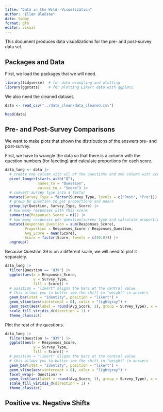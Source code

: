 ```yaml
---
title: "Data in the Wild--Visualization"
author: "Ellen Bledsoe"
date: today
format: gfm
editor: visual
---
```


This document produces data visualizations for the pre- and post-survey data set.

## Packages and Data

First, we load the packages that we will need.

```r
library(tidyverse)  # for data wrangling and plotting
library(ggstats)    # for plotting Likert data with ggplot2
```

We also need the cleaned dataset.

```r
data <- read_csv("../data_clean/data_cleaned.csv")

head(data)
```

## Pre- and Post-Survey Comparisons

We want to make plots that shown the distributions of the answers pre- and post-survey.

First, we have to wrangle the data so that there is a column with the question numbers (for faceting) and calculate proportions for each score.

```r
data_long <- data |> 
  # create one column with all of the questions and one column with scores
  pivot_longer(starts_with("Q"),
               names_to = "Question",
               values_to = "Score") |> 
  # convert survey type into a factor
  mutate(Survey_Type = factor(Survey_Type, levels = c("Post", "Pre"))) |> 
  # group by question to get proportions and means
  group_by(Question, Survey_Type, Score) |>
  # how many responses with this score
  summarise(Responses_Score = n()) |>
  # how many responses per question/survey type and calculate proportion
  mutate(Responses_Question = sum(Responses_Score),
         Proportion = Responses_Score / Responses_Question,
         Avg_Score = mean(Score),
         Score = factor(Score, levels = c(10:0))) |>
  ungroup()
```

Because Question 39 is on a different scale, we will need to plot it separately.

```r
data_long |> 
  filter(Question == "Q39") |> 
  ggplot(aes(x = Responses_Score,
             y = Survey_Type,
             fill = Score)) +
  # position = "likert" aligns the bars at the central value
  # this allows you to better see the shift in "weight" in answers
  geom_bar(stat = "identity", position = "likert") +
  geom_vline(aes(xintercept = 0), color = "lightgray") +
  geom_text(aes(label = round(Avg_Score, 1), group = Survey_Type), x = 1) +
  scale_fill_viridis_d(direction = 1) +
  theme_classic() 
```

Plot the rest of the questions.

```r
data_long |> 
  filter(Question != "Q39") |> 
  ggplot(aes(x = Responses_Score,
             y = Survey_Type,
             fill = Score)) +
  # position = "likert" aligns the bars at the central value
  # this allows you to better see the shift in "weight" in answers
  geom_bar(stat = "identity", position = "likert") +
  geom_vline(aes(xintercept = 0), color = "lightgray") +
  facet_wrap(~ Question) +
  geom_text(aes(label = round(Avg_Score, 1), group = Survey_Type), x = 1) +
  scale_fill_viridis_d(direction = 1) +
  theme_classic()
```

## Positive vs. Negative Shifts
